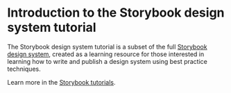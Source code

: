 <!--
title: test
-->

<Meta title="Introduction" />

# Introduction to the Storybook design system tutorial

The Storybook design system tutorial is a subset of the full [Storybook design system](https://github.com/storybookjs/design-system/), created as a learning resource for those interested in learning how to write and publish a design system using best practice techniques.
 
Learn more in the [Storybook tutorials](https://storybook.js.org/tutorials/).
